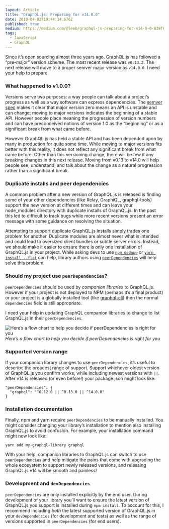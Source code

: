 ```yaml
---
layout: Article
title: "GraphQL.js: Preparing for v14.0.0"
date: 2018-04-02T19:44:14.676Z
published: true
medium: https://medium.com/@leeb/graphql-js-preparing-for-v14-0-0-839f823c144e
tags:
  - JavaScript
  - GraphQL
---
```


Since it’s open sourcing almost three years ago, GraphQL.js has followed a “pre-major” version scheme. The most recent release was `v0.13.2`. The next release will move to a proper semver major version as `v14.0.0`. I need your help to prepare.

### What happened to v1.0.0?

Versions serve two purposes: a way people can talk about a project’s progress as well as a way software can express dependencies. The [semver spec](https://semver.org/) makes it clear that major version zero means an API is unstable and can change; moving to major versions indicates the beginning of a stable API. However people place meaning the progression of version numbers and can have preconceived notions of version 1.0 as the “beginning” or as a significant break from what came before.

However GraphQL.js has held a stable API and has been depended upon by many in production for quite some time. While moving to major versions fits better with this reality, it does not reflect any significant break from what came before. Other than this versioning change, there will be few if any breaking changes in this next release. Moving from v0.13 to v14.0 will help people see, understand, and talk about the change as a natural progression rather than a significant break.

### Duplicate installs and peer dependencies

A common problem after a new version of GraphQL.js is released is finding some of your other dependencies (like Relay, GraphiQL, graphql-tools) support the new version at different times and can leave your node_modules directory with duplicate installs of GraphQL.js. In the past this led to difficult to track bugs while more recent versions present an error message with some guidance on resolving the situation.

Attempting to support duplicate GraphQL.js installs simply trades one problem for another. Duplicate modules are almost never what is intended and could lead to oversized client bundles or subtle server errors. Instead, we should make it easier to ensure there is only one installation of GraphQL.js in your project. While asking devs to use [`npm dedupe`](https://docs.npmjs.com/cli/dedupe) or [`yarn install --flat`](https://yarnpkg.com/lang/en/docs/cli/install/#toc-yarn-install-flat) can help, library authors using [`peerDependencies`](https://nodejs.org/en/blog/npm/peer-dependencies/) will help solve this problem.

### Should my project use `peerDependencies`?

`peerDependencies` should be used by *companion libraries* to GraphQL.js. However if your project is not deployed to NPM (perhaps it’s a final product) or your project is a globally installed tool (like [graphql-cli](https://github.com/graphql-cli/graphql-cli)) then the normal `dependencies` field is still appropriate.

I need your help in updating GraphQL companion libraries to change to list GraphQL.js in their `peerDependencies`.

![Here’s a flow chart to help you decide if `peerDependencies` is right for you](https://cdn-images-1.medium.com/max/2204/1*LHshB-KUxwhp5ia3KzCScg.png)*Here’s a flow chart to help you decide if peerDependencies is right for you*

### Supported version range

If your companion library changes to use `peerDependencies`, it’s useful to describe the broadest range of support. Support whichever oldest version of GraphQL.js you confirm works, while including newest versions with `||`. After v14 is released (or even before!) your package.json might look like:

    "peerDependencies": {
      "graphql": "^0.12.0 || ^0.13.0 || ^14.0.0"
    }

### Installation documentation

Finally, npm and yarn require `peerDependencies` to be manually installed. You might consider changing your library’s installation to mention also installing GraphQL.js to avoid confusion. For example, your installation command might now look like:

    yarn add my-graphql-library graphql

With your help, companion libraries to GraphQL.js can switch to use `peerDependencies` and help mitigate the pains that come with upgrading the whole ecosystem to support newly released versions, and releasing GraphQL.js v14 will be smooth and painless!

### Development and `devDependencies`

`peerDependencies` are only installed explicitly by the end user. During development of your library you’ll want to ensure the latest version of GraphQL.js you support is installed during `npm install`. To account for this, I recommend including *both* the latest supported version of GraphQL.js in your `devDependencies` (for development and tests) as well as the range of versions supported in `peerDependencies` (for end users).
